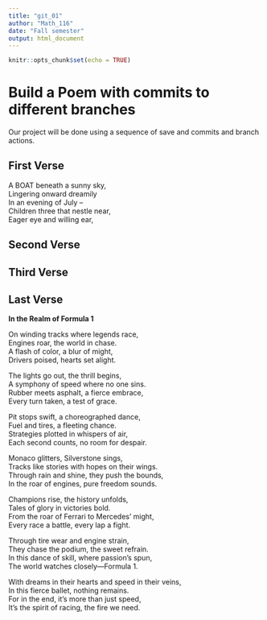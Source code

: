 ```yaml
---
title: "git_01"
author: "Math_116"
date: "Fall semester"
output: html_document
---
```


```r
knitr::opts_chunk$set(echo = TRUE)
```
# Build a Poem with commits to different branches
Our project will be done using a sequence of save and commits and branch actions.
<!-- Do not modify or change any text in "!--" bracketed areas such as this --- these are instructions to
you, if you change any of this the git program will notice it and compromise your git merging strategy !-->

## First Verse 
<!--Put the first five lines of a poem by Lewis Carrol in this section!-->

A BOAT beneath a sunny sky,  
Lingering onward dreamily   
In an evening of July --  
Children three that nestle near,  
Eager eye and willing ear,  

## Second Verse
<!--Put the first five lines of a poem by Robert Frost here!-->

## Third Verse
<!--Put the first two verses of The Walrus and the Carpenter here!-->

## Last Verse
<!--Put a short poem you created using chatGPT of 20 to 30 lines,here!-->

**In the Realm of Formula 1**

On winding tracks where legends race,  
Engines roar, the world in chase.  
A flash of color, a blur of might,  
Drivers poised, hearts set alight.  

The lights go out, the thrill begins,  
A symphony of speed where no one sins.  
Rubber meets asphalt, a fierce embrace,  
Every turn taken, a test of grace.  

Pit stops swift, a choreographed dance,  
Fuel and tires, a fleeting chance.  
Strategies plotted in whispers of air,  
Each second counts, no room for despair.  

Monaco glitters, Silverstone sings,  
Tracks like stories with hopes on their wings.  
Through rain and shine, they push the bounds,  
In the roar of engines, pure freedom sounds.  

Champions rise, the history unfolds,  
Tales of glory in victories bold.  
From the roar of Ferrari to Mercedes’ might,  
Every race a battle, every lap a fight.  

Through tire wear and engine strain,  
They chase the podium, the sweet refrain.  
In this dance of skill, where passion's spun,  
The world watches closely—Formula 1.  

With dreams in their hearts and speed in their veins,  
In this fierce ballet, nothing remains.  
For in the end, it’s more than just speed,  
It’s the spirit of racing, the fire we need.  
